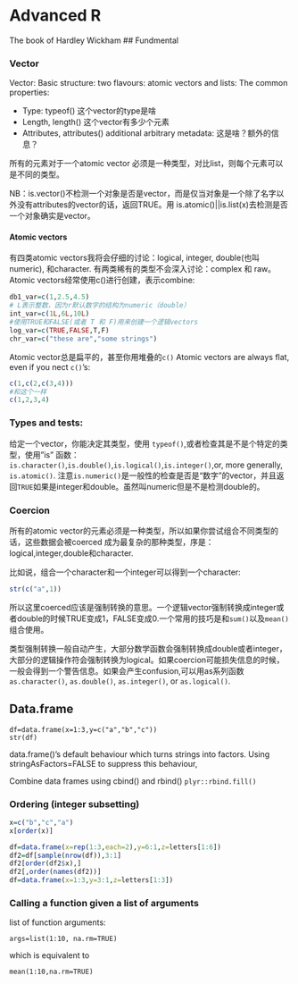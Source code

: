 # Advanced R
The book of Hardley Wickham
## Fundmental

### Vector

Vector: Basic structure: two flavours: atomic vectors and lists: The common properties:

- Type: typeof() 这个vector的type是啥
- Length, length() 这个vector有多少个元素
- Attributes, attributes() additional arbitrary metadata: 这是啥？额外的信息？

所有的元素对于一个atomic vector 必须是一种类型，对比list，则每个元素可以是不同的类型。

NB：is.vector()不检测一个对象是否是vector，而是仅当对象是一个除了名字以外没有attributes的vector的话，返回TRUE。用 is.atomic()||is.list(x)去检测是否一个对象确实是vector。

#### Atomic vectors

有四类atomic vectors我将会仔细的讨论：logical, integer, double(也叫numeric), 和character. 有两类稀有的类型不会深入讨论：complex 和 raw。
Atomic vectors经常使用c()进行创建，表示combine:

```r
db1_var=c(1,2.5,4.5)
# L表示整数，因为r默认数字的结构为numeric（double）
int_var=c(1L,6L,10L)
#使用TRUE和FALSE(或者 T 和 F)用来创建一个逻辑vectors
log_var=c(TRUE,FALSE,T,F)
chr_var=c("these are","some strings")
```

Atomic vector总是扁平的，甚至你用堆叠的`c()`
Atomic vectors are always flat, even if you nect `c()`'s:

```r
c(1,c(2,c(3,4)))
#和这个一样
c(1,2,3,4)
```

### Types and tests:

给定一个vector，你能决定其类型，使用 `typeof()`,或者检查其是不是个特定的类型，使用"is" 函数：`is.character()`,`is.double()`,`is.logical()`,`is.integer()`,or, more generally, `is.atomic()`.
注意`is.numeric()`是一般性的检查是否是“数字”的vector，并且返回`TRUE`如果是integer和double。虽然叫numeric但是不是检测double的。

### Coercion
所有的atomic vector的元素必须是一种类型，所以如果你尝试组合不同类型的话，这些数据会被coerced 成为最复杂的那种类型，序是：logical,integer,double和character.

比如说，组合一个character和一个integer可以得到一个character:

```R
str(c("a",1))
```

所以这里coerced应该是强制转换的意思。一个逻辑vector强制转换成integer或者double的时候TRUE变成1，FALSE变成0.一个常用的技巧是和`sum()`以及`mean()`组合使用。

类型强制转换一般自动产生，大部分数学函数会强制转换成double或者integer，大部分的逻辑操作符会强制转换为logical。如果coercion可能损失信息的时候，一般会得到一个警告信息。如果会产生confusion,可以用as系列函数`as.character()`, `as.double()`, `as.integer()`, or `as.logical()`.

## Data.frame

```
df=data.frame(x=1:3,y=c("a","b","c"))
str(df)
```

data.frame()'s default behaviour which turns strings into factors. Using stringAsFactors=FALSE to suppress this behaviour,

Combine data frames using cbind() and rbind()
`plyr::rbind.fill()`

### Ordering (integer subsetting)
```r
x=c("b","c","a")
x[order(x)]
```



```r
df=data.frame(x=rep(1:3,each=2),y=6:1,z=letters[1:6])
df2=df[sample(nrow(df)),3:1]
df2[order(df2$x),]
df2[,order(names(df2))]
df=data.frame(x=1:3,y=3:1,z=letters[1:3])
```


### Calling a function given a list of arguments

list of function arguments:

```
args=list(1:10, na.rm=TRUE)
```
which is equivalent to
```
mean(1:10,na.rm=TRUE)
```












